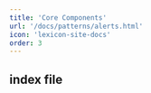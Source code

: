```yaml
---
title: 'Core Components'
url: '/docs/patterns/alerts.html'
icon: 'lexicon-site-docs'
order: 3
---
```


## index file

<!-- {namespace pagePatternLibrary}

/**
 */
{template .render}
  {@param page: ?}

  <html lang="en">
    <head>
      <meta charset="UTF-8">
      <meta http-equiv="refresh" content="0; URL='{$page.url}'">
    </head>
  </html>
{/template} -->
